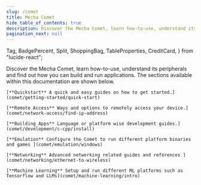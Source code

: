 ```yaml
---
slug: /comet
title: Mecha Comet
hide_table_of_contents: true
description: Discover the Mecha Comet, learn how-to-use, understand its peripherals and find out how you can build and run applications.
pagination_next: null
---
```


<style>
  {`
    /* Hack to prevent overflow, not possible to have it on other pages due to position sticky used in TOC */
    main .container {
        position: relative;
        overflow: hidden;
    }
`}
</style>

  Tag,
  BadgePercent,
  Split,
  ShoppingBag,
  TableProperties,
  CreditCard,
} from "lucide-react";

<Banner path="/assets/comet/comet-banner.png" title="Mecha Comet" />
Discover the Mecha Comet, learn how-to-use, understand its peripherals and find out how you can build and run applications. The sections available within this documentation are shown below.


<SmallGrid>

    [**Quickstart** A quick and easy guides on how to get started.](comet/getting-started/quick-start)

    [**Remote Access** Ways and options to remotely access your device.](comet/network-access/find-ip-address)

    [**Building Apps** Language or platform wise development guides.](comet/development/c-cpp/install)

    [**Emulation** Configure the Comet to run different platform binaries and games ](comet/emulation/windows)

    [**Networking** Advanced networking related guides and references ](comet/networking/ethernet-to-wireless)

    [**Machine Learning** Setup and run different ML platforms such as Tensorflow and LLMs](comet/machine-learning/intro)

</SmallGrid>